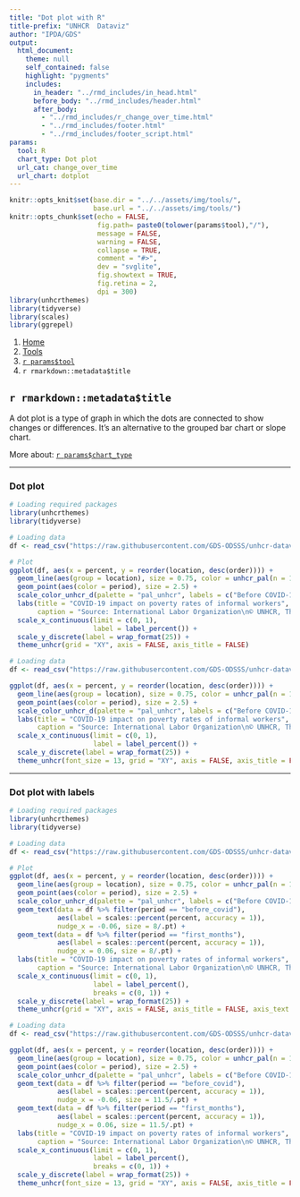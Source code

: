 ```yaml
---
title: "Dot plot with R"
title-prefix: "UNHCR  Dataviz"
author: "IPDA/GDS"
output:
  html_document:
    theme: null
    self_contained: false
    highlight: "pygments"
    includes:
      in_header: "../rmd_includes/in_head.html"
      before_body: "../rmd_includes/header.html"
      after_body:
        - "../rmd_includes/r_change_over_time.html"
        - "../rmd_includes/footer.html"
        - "../rmd_includes/footer_script.html"
params:
  tool: R
  chart_type: Dot plot
  url_cat: change_over_time
  url_chart: dotplot
---
```


```r
knitr::opts_knit$set(base.dir = "../../assets/img/tools/",
                     base.url = "../../assets/img/tools/")
knitr::opts_chunk$set(echo = FALSE,
                      fig.path= paste0(tolower(params$tool),"/"),
                      message = FALSE,
                      warning = FALSE,
                      collapse = TRUE,
                      comment = "#>",
                      dev = "svglite",
                      fig.showtext = TRUE,
                      fig.retina = 2,
                      dpi = 300)
library(unhcrthemes)
library(tidyverse)
library(scales)
library(ggrepel)
```

<main id="tools" class="container mt-5">

<!-- Breadcrumb is filled automatically with the text from Title and Tool parameter in YAML --> 
<nav aria-label="breadcrumb">
    <ol class="breadcrumb">
        <li class="breadcrumb-item"><a href="../../">Home</a></li>
        <li class="breadcrumb-item"><a href="../">Tools</a></li>
        <li class="breadcrumb-item"><a href="../`r tolower(params$tool)`/">`r params$tool`</a></li>
        <li class="breadcrumb-item active" aria-current="page">`r rmarkdown::metadata$title`</li>
    </ol>
</nav>

<!-- Intro header --> 
<div class="my-5 text-center">

## `r rmarkdown::metadata$title`

<div class="row justify-content-center">
<div class="col-lg-8">

<!-- Only text to change below, the rest comes from the YAML --> 
A dot plot is a type of graph in which the dots are connected to show changes or differences. It’s an alternative to the grouped bar chart or slope chart.

More about: <a href="../../chart_gallery/`r params$url_cat`.html#`r params$url_chart`">`r params$chart_type`</a>

</div>
</div>
</div>


----

<!-- Beginning of section, should be preceded by hr (----) --> 
<section class="my-5">

### Dot plot

<div class="row">

<!-- First column for large screen --> 
<div class="col-lg-6">

```r
# Loading required packages
library(unhcrthemes)
library(tidyverse)

# Loading data
df <- read_csv("https://raw.githubusercontent.com/GDS-ODSSS/unhcr-dataviz-platform/master/data/change_over_time/dot_plot.csv")

# Plot
ggplot(df, aes(x = percent, y = reorder(location, desc(order)))) +
  geom_line(aes(group = location), size = 0.75, color = unhcr_pal(n = 1, "pal_grey")) +
  geom_point(aes(color = period), size = 2.5) +
  scale_color_unhcr_d(palette = "pal_unhcr", labels = c("Before COVID-19", "First month of the crisis"), direction = -1) +
  labs(title = "COVID-19 impact on poverty rates of informal workers",
       caption = "Source: International Labor Organization\n© UNHCR, The UN Refugee Agency") +
  scale_x_continuous(limit = c(0, 1),
                     label = label_percent()) +
  scale_y_discrete(label = wrap_format(25)) +
  theme_unhcr(grid = "XY", axis = FALSE, axis_title = FALSE)
```

</div>
<!-- End First column --->

<!-- Second column for large screen --> 
<div class="col-lg-6">


```r
# Loading data
df <- read_csv("https://raw.githubusercontent.com/GDS-ODSSS/unhcr-dataviz-platform/master/data/change_over_time/dot_plot.csv")

ggplot(df, aes(x = percent, y = reorder(location, desc(order)))) +
  geom_line(aes(group = location), size = 0.75, color = unhcr_pal(n = 1, "pal_grey")) +
  geom_point(aes(color = period), size = 2.5) +
  scale_color_unhcr_d(palette = "pal_unhcr", labels = c("Before COVID-19", "First month of the crisis"), direction = -1) +
  labs(title = "COVID-19 impact on poverty rates of informal workers",
       caption = "Source: International Labor Organization\n© UNHCR, The UN Refugee Agency") +
  scale_x_continuous(limit = c(0, 1),
                     label = label_percent()) +
  scale_y_discrete(label = wrap_format(25)) +
  theme_unhcr(font_size = 13, grid = "XY", axis = FALSE, axis_title = FALSE, axis_text = "XY")
```

</div>
<!-- End Second column --->

</div>
</section>
<!-- End of section --->

----

<!-- Beginning of section, should be preceded by hr (----) --> 
<section class="my-5">

### Dot plot with labels

<div class="row">

<!-- First column for large screen --> 
<div class="col-lg-6">

```r
# Loading required packages
library(unhcrthemes)
library(tidyverse)

# Loading data
df <- read_csv("https://raw.githubusercontent.com/GDS-ODSSS/unhcr-dataviz-platform/master/data/change_over_time/dot_plot.csv")

# Plot
ggplot(df, aes(x = percent, y = reorder(location, desc(order)))) +
  geom_line(aes(group = location), size = 0.75, color = unhcr_pal(n = 1, "pal_grey")) +
  geom_point(aes(color = period), size = 2.5) +
  scale_color_unhcr_d(palette = "pal_unhcr", labels = c("Before COVID-19", "First month of the crisis"), direction = -1) +
  geom_text(data = df %>% filter(period == "before_covid"),
            aes(label = scales::percent(percent, accuracy = 1)),
            nudge_x = -0.06, size = 8/.pt) +
  geom_text(data = df %>% filter(period == "first_months"),
            aes(label = scales::percent(percent, accuracy = 1)),
            nudge_x = 0.06, size = 8/.pt) +
  labs(title = "COVID-19 impact on poverty rates of informal workers",
       caption = "Source: International Labor Organization\n© UNHCR, The UN Refugee Agency") +
  scale_x_continuous(limit = c(0, 1),
                     label = label_percent(),
                     breaks = c(0, 1)) +
  scale_y_discrete(label = wrap_format(25)) +
  theme_unhcr(grid = "XY", axis = FALSE, axis_title = FALSE, axis_text = "XY")
```

</div>
<!-- End First column --->

<!-- Second column for large screen --> 
<div class="col-lg-6">


```r
# Loading data
df <- read_csv("https://raw.githubusercontent.com/GDS-ODSSS/unhcr-dataviz-platform/master/data/change_over_time/dot_plot.csv")

ggplot(df, aes(x = percent, y = reorder(location, desc(order)))) +
  geom_line(aes(group = location), size = 0.75, color = unhcr_pal(n = 1, "pal_grey")) +
  geom_point(aes(color = period), size = 2.5) +
  scale_color_unhcr_d(palette = "pal_unhcr", labels = c("Before COVID-19", "First month of the crisis"), direction = -1) +
  geom_text(data = df %>% filter(period == "before_covid"),
            aes(label = scales::percent(percent, accuracy = 1)),
            nudge_x = -0.06, size = 11.5/.pt) +
  geom_text(data = df %>% filter(period == "first_months"),
            aes(label = scales::percent(percent, accuracy = 1)),
            nudge_x = 0.06, size = 11.5/.pt) +
  labs(title = "COVID-19 impact on poverty rates of informal workers",
       caption = "Source: International Labor Organization\n© UNHCR, The UN Refugee Agency") +
  scale_x_continuous(limit = c(0, 1),
                     label = label_percent(),
                     breaks = c(0, 1)) +
  scale_y_discrete(label = wrap_format(25)) +
  theme_unhcr(font_size = 13, grid = "XY", axis = FALSE, axis_title = FALSE, axis_text = "XY")
```

</div>
<!-- End Second column --->

</div>
</section>
<!-- End of section --->

<!-- To add sections just copy the whole code between the above section tag --->

</main>
